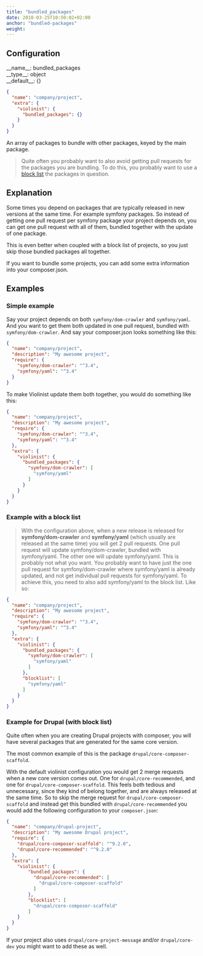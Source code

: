```yaml
---
title: "bundled_packages"
date: 2018-03-25T10:50:02+02:00
anchor: "bundled-packages"
weight:
---
```


## Configuration

<div class="config-wrapper"><div class="config">__name__: bundled_packages</div>
<div class="config">__type__: object</div>
<div class="config">__default__: {}</div></div>

```json
{
  "name": "company/project",
  "extra": {
    "violinist": {
      "bundled_packages": {}
    }
  }
}
```


An array of packages to bundle with other packages, keyed by the main package.

>Quite often you probably want to also avoid getting pull requests for the packages you are bundling. To do this, you probably want to use a [block list](#blocklisting-projects) the packages in question.

## Explanation

Some times you depend on packages that are typically released in new versions at the same time. For example symfony packages. So instead of getting one pull request per symfony package your project depends on, you can get one pull request with all of them, bundled together with the update of one package.

This is even better when coupled with a block list of projects, so you just skip those bundled packages all together.

If you want to bundle some projects, you can add some extra information into your composer.json.

## Examples

### Simple example

Say your project depends on both `symfony/dom-crawler` and `symfony/yaml`. And you want to get them both updated in one pull request, bundled with `symfony/dom-crawler`. And say your composer.json looks something like this:

```json
{
  "name": "company/project",
  "description": "My awesome project",
  "require": {
    "symfony/dom-crawler": "^3.4",
    "symfony/yaml": "^3.4"
  }
}
```


To make Violinist update them both together, you would do something like this:


```json
{
  "name": "company/project",
  "description": "My awesome project",
  "require": {
    "symfony/dom-crawler": "^3.4",
    "symfony/yaml": "^3.4"
  },
  "extra": {
    "violinist": {
      "bundled_packages": {
        "symfony/dom-crawler": [
          "symfony/yaml"
        ]
      }
    }
  }
}
```

### Example with a block list

> With the configuration above, when a new release is released for __symfony/dom-crawler__ and __symfony/yaml__ (which usually are released at the same time) you will get 2 pull requests. One pull request will update symfony/dom-crawler, bundled with symfony/yaml. The other one will update symfony/yaml. This is probably not what you want. You probably want to have just the one pull request for symfony/dom-crawler where symfony/yaml is already updated, and not get individual pull requests for symfony/yaml. To achieve this, you need to also add symfony/yaml to the block list. Like so:

```json
{
  "name": "company/project",
  "description": "My awesome project",
  "require": {
    "symfony/dom-crawler": "^3.4",
    "symfony/yaml": "^3.4"
  },
  "extra": {
    "violinist": {
      "bundled_packages": {
        "symfony/dom-crawler": [
          "symfony/yaml"
        ]
      },
      "blocklist": [
        "symfony/yaml"
      ]
    }
  }
}
```

### Example for Drupal (with block list)

Quite often when you are creating Drupal projects with composer, you will have several packages that are generated for the same core version.

The most common example of this is the package `drupal/core-composer-scaffold`.

With the default violinist configuration you would get 2 merge requests when a new core version comes out. One for `drupal/core-recommended`, and one for `drupal/core-composer-scaffold`. This feels both tedious and unnecessary, since they kind of belong together, and are always released at the same time. So to skip the merge request for `drupal/core-composer-scaffold` and instead get this bundled with `drupal/core-recommended` you would add the following configuration to your `composer.json`:

```json
{
  "name": "company/drupal-project",
  "description": "My awesome Drupal project",
  "require": {
    "drupal/core-composer-scaffold": "^9.2.0",
    "drupal/core-recommended": "^9.2.0"
  },
  "extra": {
    "violinist": {
        "bundled_packages": {
          "drupal/core-recommended": [
            "drupal/core-composer-scaffold"
          ]
        },
        "blocklist": [
          "drupal/core-composer-scaffold"
        ]
    }
  }
}
```

If your project also uses `drupal/core-project-message` and/or `drupal/core-dev` you might want to add these as well.
